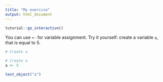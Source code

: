 ```yaml
---
title: "My exercise"
output: html_document
---
```


```r
tutorial::go_interactive()
```

You can use `<-` for variable assignment. Try it yourself: create a variable `a`, that is equal to 5.

```r
# Create a

```

```r
# Create a
a <- 5
```

```r
test_object("a")
```
